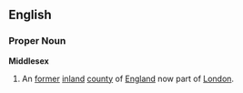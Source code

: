 ==English==
===Proper Noun===
'''Middlesex'''
{{wikipedia}}
# An [[former]] [[inland]] [[county]] of [[England]] now part of [[London]].